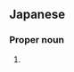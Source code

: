 ==Japanese==
{{ja-kanjitab|ほり|もと|yomi=kun}}

===Proper noun===
{{ja-pos|ほりもと|proper}}

# {{surname|lang=ja|sort=ほりもと}}